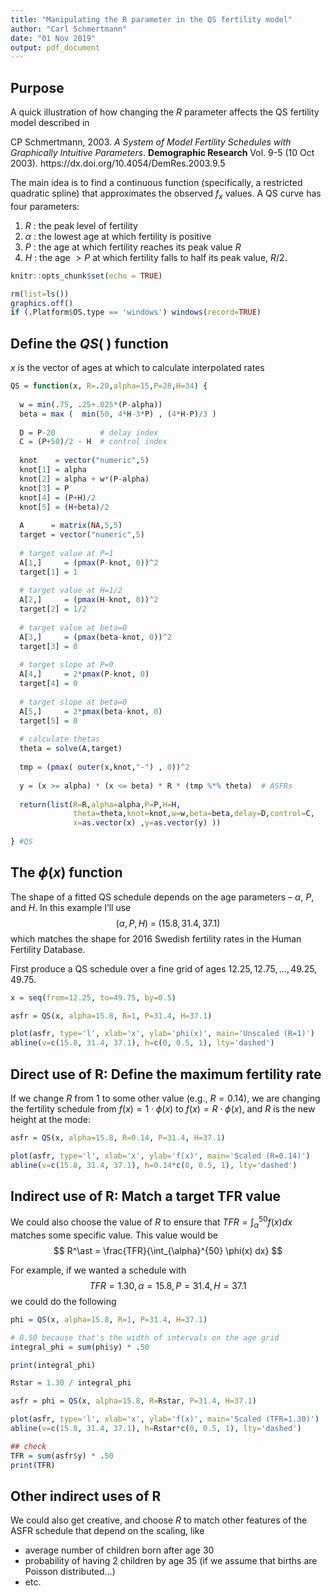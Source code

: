 ```yaml
---
title: "Manipulating the R parameter in the QS fertility model"
author: "Carl Schmertmann"
date: "01 Nov 2019"
output: pdf_document
---
```


## Purpose

A quick illustration of how changing the $R$ parameter 
affects the QS fertility model described in 

CP Schmertmann, 2003. *A System of Model Fertility Schedules with Graphically Intuitive Parameters*. 
**Demographic Research** Vol. 9-5 (10 Oct 2003). https://dx.doi.org/10.4054/DemRes.2003.9.5

The main idea is to find a continuous function (specifically, a restricted quadratic spline) that approximates the observed $f_x$ values.  A QS curve has four parameters:

1. $R$ : the peak level of fertility
2. $\alpha$ : the lowest age at which fertility is positive
3. $P$ : the age at which fertility reaches its peak value $R$
4. $H$ : the age $>P$ at which fertility falls to half its peak value, $R/2$.


```r
knitr::opts_chunk$set(echo = TRUE)

rm(list=ls())
graphics.off()
if (.Platform$OS.type == 'windows') windows(record=TRUE)

```


## Define the $QS(\:)$ function

$x$ is the vector of ages at which to calculate interpolated rates

```r
QS = function(x, R=.20,alpha=15,P=28,H=34) {
  
  w = min(.75, .25+.025*(P-alpha))
  beta = max (  min(50, 4*H-3*P) , (4*H-P)/3 )
  
  D = P-20          # delay index
  C = (P+50)/2 - H  # control index
  
  knot    = vector("numeric",5)
  knot[1] = alpha
  knot[2] = alpha + w*(P-alpha)
  knot[3] = P
  knot[4] = (P+H)/2
  knot[5] = (H+beta)/2
  
  A      = matrix(NA,5,5)
  target = vector("numeric",5)
  
  # target value at P=1
  A[1,]     = (pmax(P-knot, 0))^2
  target[1] = 1
  
  # target value at H=1/2
  A[2,]     = (pmax(H-knot, 0))^2
  target[2] = 1/2
  
  # target value at beta=0
  A[3,]     = (pmax(beta-knot, 0))^2
  target[3] = 0
  
  # target slope at P=0
  A[4,]     = 2*pmax(P-knot, 0) 
  target[4] = 0
  
  # target slope at beta=0
  A[5,]     = 2*pmax(beta-knot, 0) 
  target[5] = 0
  
  # calculate thetas
  theta = solve(A,target)
  
  tmp = (pmax( outer(x,knot,"-") , 0))^2
  
  y = (x >= alpha) * (x <= beta) * R * (tmp %*% theta)  # ASFRs
  
  return(list(R=R,alpha=alpha,P=P,H=H,
              theta=theta,knot=knot,w=w,beta=beta,delay=D,control=C,
              x=as.vector(x) ,y=as.vector(y) ))
  
} #QS
```

## The $\phi(x)$ function

The shape of a fitted QS schedule depends on the age parameters -- $\alpha$, $P$, and $H$.  In this example I'll use 
$$
(\alpha,P,H) \; = \; (15.8, 31.4, 37.1)
$$
which matches the shape for 2016 Swedish fertility rates in the Human Fertility Database. 

First produce a QS schedule over a fine grid of ages $12.25,12.75,\ldots,49.25,49.75$.

```r
x = seq(from=12.25, to=49.75, by=0.5)

asfr = QS(x, alpha=15.8, R=1, P=31.4, H=37.1)

plot(asfr, type='l', xlab='x', ylab='phi(x)', main='Unscaled (R=1)')
abline(v=c(15.8, 31.4, 37.1), h=c(0, 0.5, 1), lty='dashed')
```

## Direct use of R: Define the maximum fertility rate

If we change $R$ from 1 to some other value (e.g., $R=0.14$), we are changing the fertility schedule from $f(x)=1\cdot\phi(x)$ to $f(x) =R\cdot\phi(x)$, and $R$ is the new height at the mode:
```r

asfr = QS(x, alpha=15.8, R=0.14, P=31.4, H=37.1)

plot(asfr, type='l', xlab='x', ylab='f(x)', main='Scaled (R=0.14)')
abline(v=c(15.8, 31.4, 37.1), h=0.14*c(0, 0.5, 1), lty='dashed')
```


## Indirect use of R: Match a target TFR value

We could also choose the value of $R$ to ensure that $TFR = \int_{\alpha}^{50} f(x) dx$ matches some specific value. This value would be 
$$
R^\ast = \frac{TFR}{\int_{\alpha}^{50} \phi(x) dx}
$$

For example, if we wanted a schedule with 
$$
TFR=1.30,\,\alpha=15.8,\, P=31.4,\,H=37.1
$$
we could do the following
```r
phi = QS(x, alpha=15.8, R=1, P=31.4, H=37.1)

# 0.50 because that's the width of intervals on the age grid
integral_phi = sum(phi$y) * .50   

print(integral_phi)

Rstar = 1.30 / integral_phi

asfr = phi = QS(x, alpha=15.8, R=Rstar, P=31.4, H=37.1)

plot(asfr, type='l', xlab='x', ylab='f(x)', main='Scaled (TFR=1.30)')
abline(v=c(15.8, 31.4, 37.1), h=Rstar*c(0, 0.5, 1), lty='dashed')

## check
TFR = sum(asfr$y) * .50   
print(TFR)
```

## Other indirect uses of R

We could also get creative, and choose $R$ to match other features of the ASFR schedule that depend on the scaling, like

* average number of children born after age 30
* probability of having 2 children by age 35 (if we assume that births are Poisson distributed...)
* etc. 

